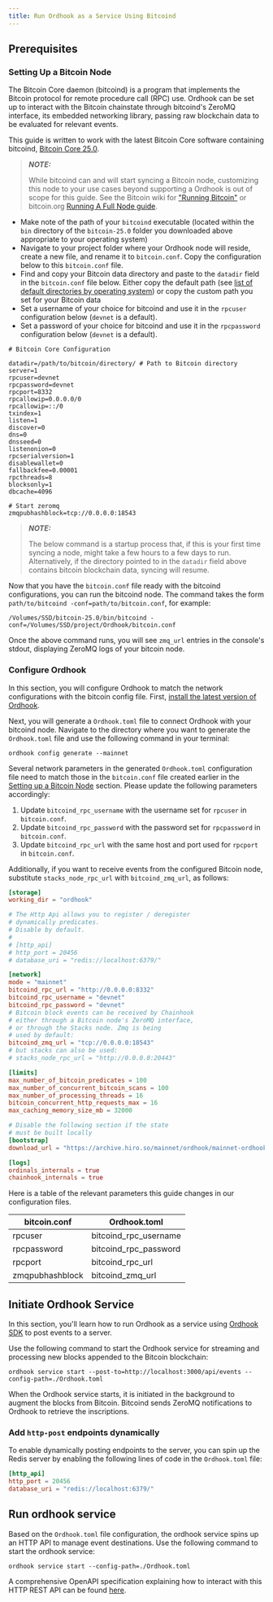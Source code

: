 ```yaml
---
title: Run Ordhook as a Service Using Bitcoind
---
```


## Prerequisites

### Setting Up a Bitcoin Node

The Bitcoin Core daemon (bitcoind) is a program that implements the Bitcoin protocol for remote procedure call (RPC) use. Ordhook can be set up to interact with the Bitcoin chainstate through bitcoind's ZeroMQ interface, its embedded networking library, passing raw blockchain data to be evaluated for relevant events.

This guide is written to work with the latest Bitcoin Core software containing bitcoind, [Bitcoin Core 25.0](https://bitcoincore.org/bin/bitcoin-core-25.0/).

> **_NOTE:_**
>
> While bitcoind can and will start syncing a Bitcoin node, customizing this node to your use cases beyond supporting a Ordhook is out of scope for this guide. See the Bitcoin wiki for ["Running Bitcoin"](https://en.bitcoin.it/wiki/Running_Bitcoin) or bitcoin.org [Running A Full Node guide](https://bitcoin.org/en/full-node).

- Make note of the path of your `bitcoind` executable (located within the `bin` directory of the `bitcoin-25.0` folder you downloaded above appropriate to your operating system)
- Navigate to your project folder where your Ordhook node will reside, create a new file, and rename it to `bitcoin.conf`. Copy the configuration below to this `bitcoin.conf` file.
- Find and copy your Bitcoin data directory and paste to the `datadir` field in the `bitcoin.conf` file below. Either copy the default path (see [list of default directories by operating system](https://en.bitcoin.it/wiki/Data_directory)) or copy the custom path you set for your Bitcoin data
- Set a username of your choice for bitcoind and use it in the `rpcuser` configuration below (`devnet` is a default).
- Set a password of your choice for bitcoind and use it in the `rpcpassword` configuration below (`devnet` is a default).

```
# Bitcoin Core Configuration

datadir=/path/to/bitcoin/directory/ # Path to Bitcoin directory
server=1
rpcuser=devnet
rpcpassword=devnet
rpcport=8332
rpcallowip=0.0.0.0/0
rpcallowip=::/0
txindex=1
listen=1
discover=0
dns=0
dnsseed=0
listenonion=0
rpcserialversion=1
disablewallet=0
fallbackfee=0.00001
rpcthreads=8
blocksonly=1
dbcache=4096

# Start zeromq
zmqpubhashblock=tcp://0.0.0.0:18543
```

> **_NOTE:_**
>
> The below command is a startup process that, if this is your first time syncing a node, might take a few hours to a few days to run. Alternatively, if the directory pointed to in the `datadir` field above contains bitcoin blockchain data, syncing will resume.

Now that you have the `bitcoin.conf` file ready with the bitcoind configurations, you can run the bitcoind node. The command takes the form `path/to/bitcoind -conf=path/to/bitcoin.conf`, for example:

```console
/Volumes/SSD/bitcoin-25.0/bin/bitcoind -conf=/Volumes/SSD/project/Ordhook/bitcoin.conf
```

Once the above command runs, you will see `zmq_url` entries in the console's stdout, displaying ZeroMQ logs of your bitcoin node.

### Configure Ordhook

In this section, you will configure Ordhook to match the network configurations with the bitcoin config file. First, [install the latest version of Ordhook](../getting-started.md#installing-ordhook).

Next, you will generate a `Ordhook.toml` file to connect Ordhook with your bitcoind node. Navigate to the directory where you want to generate the `Ordhook.toml` file and use the following command in your terminal:

```console
ordhook config generate --mainnet
```

Several network parameters in the generated `Ordhook.toml` configuration file need to match those in the `bitcoin.conf` file created earlier in the [Setting up a Bitcoin Node](#setting-up-a-bitcoin-node) section. Please update the following parameters accordingly:

1. Update `bitcoind_rpc_username` with the username set for `rpcuser` in `bitcoin.conf`.
2. Update `bitcoind_rpc_password` with the password set for `rpcpassword` in `bitcoin.conf`.
3. Update `bitcoind_rpc_url` with the same host and port used for `rpcport` in `bitcoin.conf`.

Additionally, if you want to receive events from the configured Bitcoin node, substitute `stacks_node_rpc_url` with `bitcoind_zmq_url`, as follows:

```toml
[storage]
working_dir = "ordhook"

# The Http Api allows you to register / deregister
# dynamically predicates.
# Disable by default.
#
# [http_api]
# http_port = 20456
# database_uri = "redis://localhost:6379/"

[network]
mode = "mainnet"
bitcoind_rpc_url = "http://0.0.0.0:8332"
bitcoind_rpc_username = "devnet"
bitcoind_rpc_password = "devnet"
# Bitcoin block events can be received by Chainhook
# either through a Bitcoin node's ZeroMQ interface,
# or through the Stacks node. Zmq is being
# used by default:
bitcoind_zmq_url = "tcp://0.0.0.0:18543"
# but stacks can also be used:
# stacks_node_rpc_url = "http://0.0.0.0:20443"

[limits]
max_number_of_bitcoin_predicates = 100
max_number_of_concurrent_bitcoin_scans = 100
max_number_of_processing_threads = 16
bitcoin_concurrent_http_requests_max = 16
max_caching_memory_size_mb = 32000

# Disable the following section if the state
# must be built locally
[bootstrap]
download_url = "https://archive.hiro.so/mainnet/ordhook/mainnet-ordhook-sqlite-latest"

[logs]
ordinals_internals = true
chainhook_internals = true
```

Here is a table of the relevant parameters this guide changes in our configuration files.

| bitcoin.conf    | Ordhook.toml          |
| --------------- | --------------------- |
| rpcuser         | bitcoind_rpc_username |
| rpcpassword     | bitcoind_rpc_password |
| rpcport         | bitcoind_rpc_url      |
| zmqpubhashblock | bitcoind_zmq_url      |

## Initiate Ordhook Service

In this section, you'll learn how to run Ordhook as a service using [Ordhook SDK](https://github.com/hirosystems/ordhook/tree/develop/components/ordhook-sdk-js) to post events to a server.

Use the following command to start the Ordhook service for streaming and processing new blocks appended to the Bitcoin blockchain:

`ordhook service start --post-to=http://localhost:3000/api/events --config-path=./Ordhook.toml`

When the Ordhook service starts, it is initiated in the background to augment the blocks from Bitcoin. Bitcoind sends ZeroMQ notifications to Ordhook to retrieve the inscriptions.

### Add `http-post` endpoints dynamically

To enable dynamically posting endpoints to the server, you can spin up the Redis server by enabling the following lines of code in the `Ordhook.toml` file:

```toml
[http_api]
http_port = 20456
database_uri = "redis://localhost:6379/"
```

## Run ordhook service

Based on the `Ordhook.toml` file configuration, the ordhook service spins up an HTTP API to manage event destinations. Use the following command to start the ordhook service:

`ordhook service start --config-path=./Ordhook.toml`

A comprehensive OpenAPI specification explaining how to interact with this HTTP REST API can be found [here](https://github.com/hirosystems/ordhook/blob/develop/docs/ordhook-openapi.json).
